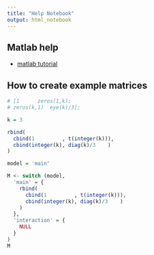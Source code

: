 ```yaml
---
title: "Help Notebook"
output: html_notebook
---
```





## Matlab help

- [matlab tutorial](https://www.tutorialspoint.com/matlab/matlab_syntax.htm)




## How to create example matrices

```r
# [1      zeros(1,k);
# zeros(k,1)  eye(k)/3];

k = 3

rbind(
  cbind(1         , t(integer(k))),
  cbind(integer(k), diag(k)/3    )
)
```


```r
model = 'main'

M <- switch (model,
  'main' = {
    rbind(
      cbind(1         , t(integer(k))),
      cbind(integer(k), diag(k)/3    )
    )
  },
  'interaction' = {
    NULL
  }
)
M
```

